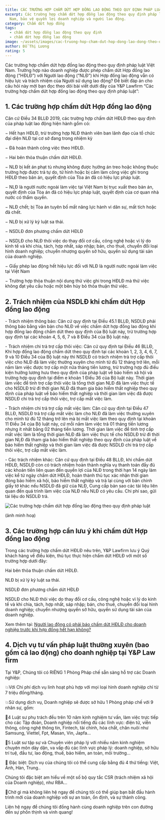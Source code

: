 ```yaml
---
title: CÁC TRƯỜNG HỢP CHẤM DỨT HỢP ĐỒNG LAO ĐỘNG THEO QUY ĐỊNH PHÁP LUẬT
excerpt: Các trường hợp chấm dứt hợp đồng lao động theo quy định pháp luật Việt
  Nam, bảo vệ quyền lợi doanh nghiệp và người lao động.
category: Chấm dứt hợp đồng
tags:
  - chấm dứt hợp đồng lao động theo quy định
  - chấm dứt hợp đồng lao động
image: ~/assets/images/cac-truong-hop-cham-dut-hop-dong-lao-dong-theo-quy-dinh-phap-luat.jpg
author: Đỗ Thị Lương
rating: 5
---
```

Các trường hợp chấm dứt hợp đồng lao động theo quy định pháp luật Việt Nam. Trường hợp nào doanh nghiệp được phép chấm dứt Hợp đồng lao động (“HĐLĐ”) với Người lao động (“NLĐ”) khi Hợp đồng lao động vẫn có hiệu lực và trách nhiệm của Người sử dụng lao động? Để biết đáp án cho câu hỏi này mời bạn đọc theo dõi bài viết dưới đây của Y&P Lawfirm “Các trường hợp chấm dứt hợp đồng lao động theo quy định pháp luật”:

## 1. Các trường hợp chấm dứt Hợp đồng lao động

Căn cứ Điều 34 BLLĐ 2019, các trường hợp chấm dứt HĐLĐ theo quy định của pháp luật lao động hiện hành gồm có:

−  Hết hạn HĐLĐ, trừ trường hợp NLĐ thành viên ban lãnh đạo của tổ chức đại diện NLĐ tại cơ sở đang trong nhiệm kỳ

−  Đã hoàn thành công việc theo HĐLĐ.

−  Hai bên thỏa thuận chấm dứt HĐLĐ.

−  NLĐ bị kết án phạt tù nhưng không được hưởng án treo hoặc không thuộc trường hợp được trả tự do, tử hình hoặc bị cấm làm công việc ghi trong HĐLĐ theo bản án, quyết định của Tòa án đã có hiệu lực pháp luật.

−  NLĐ là người nước ngoài làm việc tại Việt Nam bị trục xuất theo bản án, quyết định của Tòa án đã có hiệu lực pháp luật, quyết định của cơ quan nhà nước có thẩm quyền.

−  NLĐ chết; bị Tòa án tuyên bố mất năng lực hành vi dân sự, mất tích hoặc đã chết.

−  NLĐ bị xử lý kỷ luật sa thải.

−  NSDLĐ đơn phương chấm dứt HĐLĐ

−  NSDLĐ cho NLĐ thôi việc do thay đổi cơ cấu, công nghệ hoặc vì lý do kinh tế và khi chia, tách, hợp nhất, sáp nhập; bán, cho thuê, chuyển đổi loại hình doanh nghiệp; chuyển nhượng quyền sở hữu, quyền sử dụng tài sản của doanh nghiệp.

−  Giấy phép lao động hết hiệu lực đối với NLĐ là người nước ngoài làm việc tại Việt Nam

−  Trường hợp thỏa thuận nội dung thử việc ghi trong HĐLĐ mà thử việc không đạt yêu cầu hoặc một bên hủy bỏ thỏa thuận thử việc.

## **2. Trách nhiệm của NSDLĐ khi chấm dứt Hợp đồng lao động**

\-  Trách nhiệm thông báo: Căn cứ quy định tại Điều 45.1 BLLĐ, NSDLĐ phải thông báo bằng văn bản cho NLĐ về việc chấm dứt hợp đồng lao động khi hợp đồng lao động chấm dứt theo quy định của Bộ luật này, trừ trường hợp quy định tại các khoản 4, 5, 6, 7 và 8 Điều 34 của Bộ luật này.

\-  Trách nhiệm chi trả trợ cấp thôi việc: Căn cứ quy định tại Điều 46 BLLĐ, Khi hợp đồng lao động chấm dứt theo quy định tại các khoản 1, 2, 3, 4, 6, 7, 9 và 10 Điều 34 của Bộ luật này thì NSDLĐ có trách nhiệm trả trợ cấp thôi việc cho NLĐ đã làm việc thường xuyên cho mình từ đủ 12 tháng trở lên, mỗi năm làm việc được trợ cấp một nửa tháng tiền lương, trừ trường hợp đủ điều kiện hưởng lương hưu theo quy định của pháp luật về bảo hiểm xã hội và trường hợp quy định tại điểm e khoản 1 Điều 36 của Bộ luật này. Thời gian làm việc để tính trợ cấp thôi việc là tổng thời gian NLĐ đã làm việc thực tế cho NSDLĐ trừ đi thời gian NLĐ đã tham gia bảo hiểm thất nghiệp theo quy định của pháp luật về bảo hiểm thất nghiệp và thời gian làm việc đã được NSDLĐ chi trả trợ cấp thôi việc, trợ cấp mất việc làm.

\-  Trách nhiệm chi trả trợ cấp mất việc làm: Căn cứ quy định tại Điều 47 BLLĐ, NSDLĐ trả trợ cấp mất việc làm cho NLĐ đã làm việc thường xuyên cho mình từ đủ 12 tháng trở lên mà bị mất việc làm theo quy định tại khoản 11 Điều 34 của Bộ luật này, cứ mỗi năm làm việc trả 01 tháng tiền lương nhưng ít nhất bằng 02 tháng tiền lương. Thời gian làm việc để tính trợ cấp mất việc làm là tổng thời gian NLĐ đã làm việc thực tế cho NSDLĐ trừ đi thời gian NLĐ đã tham gia bảo hiểm thất nghiệp theo quy định của pháp luật về bảo hiểm thất nghiệp và thời gian làm việc đã được NSDLĐ chi trả trợ cấp thôi việc, trợ cấp mất việc làm.

\-  Các trách nhiệm khác: Căn cứ quy định tại Điều 48 BLLĐ, khi chấm dứt HĐLĐ, NSDLĐ còn có trách nhiệm hoàn thành nghĩa vụ thanh toán đầy đủ các khoản tiền liên quan đến quyền lợi của NLĐ trong thời hạn 14 ngày làm việc kể từ ngày chấm dứt HĐLĐ, hoàn thành thủ tục xác nhận thời gian đóng bảo hiểm xã hội, bảo hiểm thất nghiệp và trả lại cùng với bản chính giấy tờ khác nếu NSDLĐ đã giữ của NLĐ, Cung cấp bản sao các tài liệu liên quan đến quá trình làm việc của NLĐ nếu NLĐ có yêu cầu. Chi phí sao, gửi tài liệu do NSDLĐ trả.

![Các trường hợp chấm dứt hợp đồng lao động theo quy định pháp luật](~/assets/images/cac-truong-hop-cham-dut-hop-dong-lao-dong-theo-quy-dinh-phap-luat.jpg "Các trường hợp chấm dứt hợp đồng lao động theo quy định pháp luật")

(ảnh minh hoạ)

## **3. Các trường hợp cần lưu ý khi chấm dứt Hợp đồng lao động**

Trong các trường hợp chấm dứt HĐLĐ nêu trên, Y&P Lawfirm lưu ý Quý khách hàng về điều kiện, thủ tục thực hiện chấm dứt HĐLĐ với môt số trường hợp dưới đây:

Hai bên thỏa thuận chấm dứt HĐLĐ.

NLĐ bị xử lý kỷ luật sa thải.

NSDLĐ đơn phương chấm dứt HĐLĐ

NSDLĐ cho NLĐ thôi việc do thay đổi cơ cấu, công nghệ hoặc vì lý do kinh tế và khi chia, tách, hợp nhất, sáp nhập; bán, cho thuê, chuyển đổi loại hình doanh nghiệp; chuyển nhượng quyền sở hữu, quyền sử dụng tài sản của doanh nghiệp.

Xem thêm tại: [Người lao động có phải báo chấm dứt HĐLĐ cho doanh nghiệp trước khi hợp đồng hết hạn không?](https://yplawfirm.vn/lao-dong/nguoi-lao-dong-co-phai-bao-cham-dut-hdld-cho-doanh-nghiep-truoc-khi-hop-dong-het-han-khong)

## 4. Dịch vụ tư vấn pháp luật thường xuyên (bao gồm cả lao động) cho doanh nghiệp tại Y&P Law firm

Tại Y&P, Chúng tôi có RIÊNG 1 Phòng Pháp chế sẵn sàng hỗ trợ các Doanh nghiệp:

💥Với Chi phí dịch vụ linh hoạt phù hợp với mọi loại hình doanh nghiệp chỉ từ 7 triệu đồng/tháng.

💥Sử dụng dịch vụ, Doanh nghiệp sẽ được sở hữu 1 Phòng pháp chế với 9 nhân sự, gồm:

🔑4 Luật sư phụ trách đều trên 10 năm kinh nghiệm tư vấn, làm việc trực tiếp cho các Tập đoàn, Doanh nghiệp nổi tiếng đủ các lĩnh vực: điện tử, viễn thông, công nghệ thông tin, Fintech, tài chính, hóa chất, chăn nuôi như Samsung, Viettel, Fpt, Masan, Vin, Japfa...

🔑5 Luật sư tập sự và Chuyên viên pháp lý với nhiều năm kinh nghiệm chuyên môn dày dặn, va vấp đủ các lĩnh vực pháp lý: doanh nghiệp, sở hữu trí tuệ, đầu tư, lao động, thuế, bảo hiểm, an toàn, môi trường...

🔑 Đặc biệt: Dịch vụ của chúng tôi có thể cung cấp bằng đủ 4 thứ tiếng: Việt, Anh, Hàn, Trung..

Chúng tôi đặc biệt am hiểu về một số bộ quy tắc CSR (trách nhiệm xã hội của Doanh nghiệp), như RBA...

🎯Chờ gì mà không liên hệ ngay để chúng tôi có thể giúp bạn bắt đầu hành trình mới của doanh nghiệp với sự an toàn, ổn định, và sự thành công.

Liên hệ ngay để chúng tôi đồng hành cùng doanh nghiệp trên con đường đến sự phồn thịnh và vinh quang!
